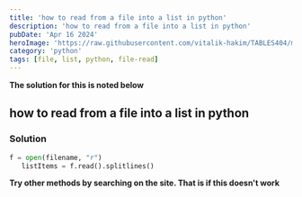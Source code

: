 ```yaml
---
title: 'how to read from a file into a list in python'
description: 'how to read from a file into a list in python'
pubDate: 'Apr 16 2024'
heroImage: 'https://raw.githubusercontent.com/vitalik-hakim/TABLES404/main/error_b/python.jpg'
category: 'python'
tags: [file, list, python, file-read]
---
```


**The solution for this is noted below**

## how to read from a file into a list in python

### Solution

```python
f = open(filename, "r")
   listItems = f.read().splitlines()
```

**Try other methods by searching on the site. That is if this doesn't work**
